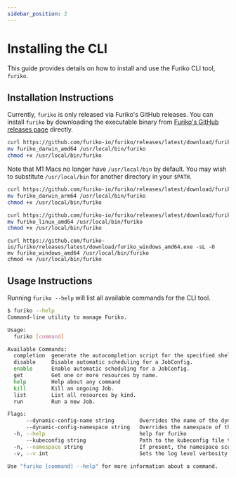 ```yaml
---
sidebar_position: 2
---
```



# Installing the CLI

This guide provides details on how to install and use the Furiko CLI tool, `furiko`.

## Installation Instructions

Currently, `furiko` is only released via Furiko's GitHub releases. You can install `furiko` by downloading the executable binary from [Furiko's GitHub releases page](https://github.com/furiko-io/furiko/releases) directly.

<Tabs>
  <TabItem value="darwin_amd64" label="macOS" default>

```sh
curl https://github.com/furiko-io/furiko/releases/latest/download/furiko_darwin_amd64 -sL -O
mv furiko_darwin_amd64 /usr/local/bin/furiko
chmod +x /usr/local/bin/furiko
```

  </TabItem>
  <TabItem value="darwin_arm64" label="macOS (Apple Silicon)" default>

Note that M1 Macs no longer have `/usr/local/bin` by default. You may wish to substitute `/usr/local/bin` for another directory in your `$PATH`.

```sh
curl https://github.com/furiko-io/furiko/releases/latest/download/furiko_darwin_arm64 -sL -O
mv furiko_darwin_arm64 /usr/local/bin/furiko
chmod +x /usr/local/bin/furiko
```

  </TabItem>
  <TabItem value="linux" label="Linux" default>

```sh
curl https://github.com/furiko-io/furiko/releases/latest/download/furiko_linux_amd64 -sL -O
mv furiko_linux_amd64 /usr/local/bin/furiko
chmod +x /usr/local/bin/furiko
```

  </TabItem>
  <TabItem value="windows" label="Windows" default>

```
curl https://github.com/furiko-io/furiko/releases/latest/download/furiko_windows_amd64.exe -sL -O
mv furiko_windows_amd64 /usr/local/bin/furiko
chmod +x /usr/local/bin/furiko
```

  </TabItem>
</Tabs>

## Usage Instructions

Running `furiko --help` will list all available commands for the CLI tool.

```sh
$ furiko --help
Command-line utility to manage Furiko.

Usage:
  furiko [command]

Available Commands:
  completion  generate the autocompletion script for the specified shell
  disable     Disable automatic scheduling for a JobConfig.
  enable      Enable automatic scheduling for a JobConfig.
  get         Get one or more resources by name.
  help        Help about any command
  kill        Kill an ongoing Job.
  list        List all resources by kind.
  run         Run a new Job.

Flags:
      --dynamic-config-name string        Overrides the name of the dynamic cluster config. (default "execution-dynamic-config")
      --dynamic-config-namespace string   Overrides the namespace of the dynamic cluster config. (default "furiko-system")
  -h, --help                              help for furiko
      --kubeconfig string                 Path to the kubeconfig file to use for CLI requests.
  -n, --namespace string                  If present, the namespace scope for this CLI request.
  -v, --v int                             Sets the log level verbosity.

Use "furiko [command] --help" for more information about a command.
```
